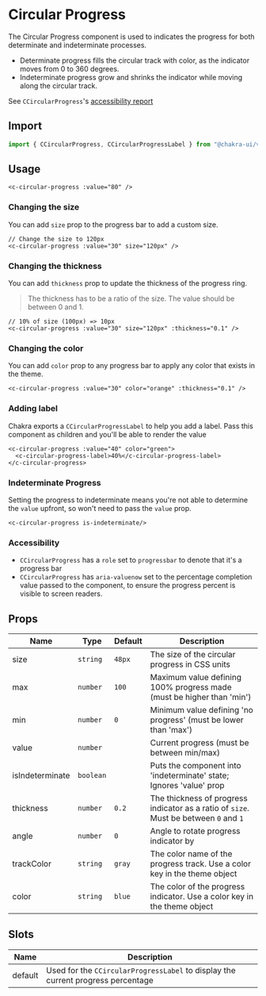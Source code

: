 
<SEO title="Circular Progress" description="Circular Progress is used to indicates the progress for determinate and indeterminate processes." />




# Circular Progress
The Circular Progress component is used to indicates the progress for both determinate and indeterminate processes.

- Determinate progress fills the circular track with color, as the indicator
  moves from 0 to 360 degrees.
- Indeterminate progress grow and shrinks the indicator while moving along the
  circular track.


See `CCircularProgress`'s <a target="_blank" href="https://github.com/chakra-ui/chakra-ui-vue/blob/master/packages/chakra-ui-core/src/CCircularProgress/accesibility.md">accessibility report</a>


<carbon-ad />

## Import

```js
import { CCircularProgress, CCircularProgressLabel } from "@chakra-ui/vue";
```


## Usage

```vue live=true
<c-circular-progress :value="80" />
```


### Changing the size

You can add `size` prop to the progress bar to add a custom size.

```vue live=true
// Change the size to 120px
<c-circular-progress :value="30" size="120px" />
```

### Changing the thickness

You can add `thickness` prop to update the thickness of the progress ring.

> The thickness has to be a ratio of the size. The value should be between 0 and 1.

```vue live=true
// 10% of size (100px) => 10px
<c-circular-progress :value="30" size="120px" :thickness="0.1" />
```

### Changing the color

You can add `color` prop to any progress bar to apply any color that exists in
the theme.

```vue live=true
<c-circular-progress :value="30" color="orange" :thickness="0.1" />
```

### Adding label

Chakra exports a `CCircularProgressLabel` to help you add a label. Pass this
component as children and you'll be able to render the value

```vue live=true
<c-circular-progress :value="40" color="green">
  <c-circular-progress-label>40%</c-circular-progress-label>
</c-circular-progress>
```

### Indeterminate Progress

Setting the progress to indeterminate means you're not able to determine the
`value` upfront, so won't need to pass the `value` prop.

```vue live=true
<c-circular-progress is-indeterminate/>
```

### Accessibility

- `CCircularProgress` has a `role` set to `progressbar` to denote that it's a progress bar
- `CCircularProgress` has `aria-valuenow` set to the percentage completion value passed to
  the component, to ensure the progress percent is visible to screen readers.

## Props

| Name            | Type              | Default | Description                                                                                                      |
| --------------- | ----------------- | ------- | ---------------------------------------------------------------------------------------------------------------- |
| size            | `string`          | `48px`  | The size of the circular progress in CSS units                                                                   |
| max             | `number`          | `100`   | Maximum value defining 100% progress made (must be higher than 'min')                                            |
| min             | `number`          | `0`     | Minimum value defining 'no progress' (must be lower than 'max')                                                  |
| value           | `number`          |         | Current progress (must be between min/max)                                                                       |
| isIndeterminate | `boolean`         |         | Puts the component into 'indeterminate' state; Ignores 'value' prop                                              |
| thickness       | `number`          | `0.2`   | The thickness of progress indicator as a ratio of `size`. Must be between `0` and `1`                            |
| angle           | `number`          | `0`     | Angle to rotate progress indicator by                                                                            |
| trackColor      | `string`          | `gray`  | The color name of the progress track. Use a color key in the theme object                                        |
| color           | `string`          | `blue`  | The color of the progress indicator. Use a color key in the theme object                                         |

## Slots
| Name       | Description                                                                       |
| ---------- | --------------------------------------------------------------------------------- |
| default    | Used for the `CCircularProgressLabel` to display the current progress percentage  |
